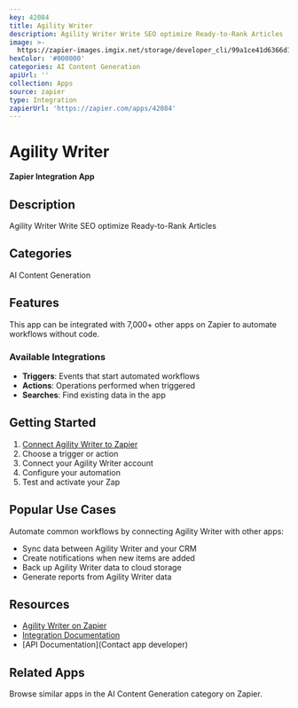 ```yaml
---
key: 42084
title: Agility Writer
description: Agility Writer Write SEO optimize Ready-to-Rank Articles
image: >-
  https://zapier-images.imgix.net/storage/developer_cli/99a1ce41d6366d1b6ce53f255acc819d.png?auto=format%2Ccompress&ixlib=python-3.0.0&q=50
hexColor: '#000000'
categories: AI Content Generation
apiUrl: ''
collection: Apps
source: zapier
type: Integration
zapierUrl: 'https://zapier.com/apps/42084'
---
```

# Agility Writer

**Zapier Integration App**

## Description

Agility Writer Write SEO optimize Ready-to-Rank Articles

## Categories

AI Content Generation

## Features

This app can be integrated with 7,000+ other apps on Zapier to automate workflows without code.

### Available Integrations

- **Triggers**: Events that start automated workflows
- **Actions**: Operations performed when triggered
- **Searches**: Find existing data in the app

## Getting Started

1. [Connect Agility Writer to Zapier](https://zapier.com/apps/42084)
2. Choose a trigger or action
3. Connect your Agility Writer account
4. Configure your automation
5. Test and activate your Zap

## Popular Use Cases

Automate common workflows by connecting Agility Writer with other apps:

- Sync data between Agility Writer and your CRM
- Create notifications when new items are added
- Back up Agility Writer data to cloud storage
- Generate reports from Agility Writer data

## Resources

- [Agility Writer on Zapier](https://zapier.com/apps/42084)
- [Integration Documentation](https://zapier.com/apps/42084/integrations)
- [API Documentation](Contact app developer)

## Related Apps

Browse similar apps in the AI Content Generation category on Zapier.
